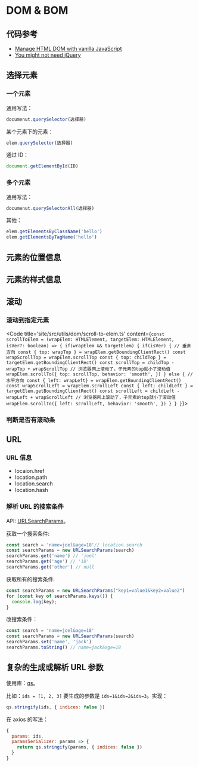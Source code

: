 
# DOM & BOM
## 代码参考
* [Manage HTML DOM with vanilla JavaScript](https://htmldom.dev/)
* [You might not need jQuery](http://youmightnotneedjquery.com/)

## 选择元素
### 一个元素
通用写法：
```js
documenut.querySelector(选择器)
```

某个元素下的元素：
```js
elem.querySelector(选择器)
```

通过 ID：
```js
document.getElementById(ID)
```

### 多个元素
通用写法：
```js
documenut.querySelectorAll(选择器)
```

其他：
```js
elem.getElementsByClassName('hello')
elem.getElementsByTagName('hello')
```

## 元素的位置信息

## 元素的样式信息

## 滚动
### 滚动到指定元素
<Demo>
  <ScrollToElem />
</Demo>

<Code 
  title='site/src/utils/dom/scroll-to-elem.ts'
  content={`const scrollToElem = (wrapElem: HTMLElement, targetElem: HTMLElement, isVer?: boolean) => {
  if(wrapElem && targetElem) {
    if(isVer) { // 垂直方向
      const { top: wrapTop } = wrapElem.getBoundingClientRect()
      const wrapScrollTop = wrapElem.scrollTop
      const { top: childTop } = targetElem.getBoundingClientRect()
      const scrollTop = childTop - wrapTop + wrapScrollTop // 浏览器网上滚动了，子元素的top就小了滚动值
      wrapElem.scrollTo({
        top: scrollTop,
        behavior: 'smooth',
      })
    } else { // 水平方向
      const { left: wrapLeft} = wrapElem.getBoundingClientRect()
      const wrapScrollLeft = wrapElem.scrollLeft
      const { left: childLeft } = targetElem.getBoundingClientRect()
      const scrollLeft = childLeft - wrapLeft + wrapScrollLeft // 浏览器网上滚动了，子元素的top就小了滚动值
      wrapElem.scrollTo({
        left: scrollLeft,
        behavior: 'smooth',
      })
    }
  }
}`}>
</Code>

### 判断是否有滚动条

## URL 
### URL 信息
* locaion.href
* location.path
* location.search
* location.hash

### 解析 URL 的搜索条件
API: [URLSearchParams](https://developer.mozilla.org/en-US/docs/Web/API/URLSearchParams)。

获取一个搜索条件:
```js
const search = 'name=joel&age=18'// location.search
const searchParams = new URLSearchParams(search)
searchParams.get('name') // 'joel'
searchParams.get('age') // '18'
searchParams.get('other') // null
```

获取所有的搜索条件:
```js
const searchParams = new URLSearchParams("key1=value1&key2=value2")
for (const key of searchParams.keys()) {
  console.log(key);
}
```

改搜索条件：
```js
const search = 'name=joel&age=18'
const searchParams = new URLSearchParams(search)
searchParams.set('name', 'jack')
searchParams.toString() // name=jack&age=18
```

## 复杂的生成或解析 URL 参数
使用库：[qs](https://www.npmjs.com/package/qs)。

比如：`ids = [1, 2, 3]` 要生成的参数是 `ids=1&ids=2&ids=3`。实现：
```js
qs.stringify(ids, { indices: false })
```

在 axios 的写法：
```js
{
  params: ids,
  paramsSerializer: params => {
    return qs.stringify(params, { indices: false })
  }
}
```